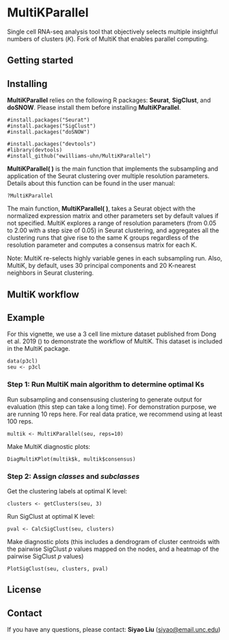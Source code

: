 
# MultiKParallel

Single cell RNA-seq analysis tool that objectively selects multiple insightful numbers of clusters (*K*). Fork of MultiK that enables parallel computing.


## Getting started


## Installing
**MultiKParallel** relies on the following R packages: **Seurat**, **SigClust**, 
and **doSNOW**. Please install them before installing **MultiKParallel**.

```{}
#install.packages("Seurat")
#install.packages("SigClust")
#install.packages("doSNOW")
```

```{}
#install.packages("devtools")
#library(devtools)
#install_github("ewilliams-uhn/MultiKParallel")
```

**MultiKParallel( )** is the main function that implements the subsampling and application of the Seurat clustering over multiple resolution parameters. Details about this function can be found in the user manual:

```{}
?MultiKParallel
```


The main function, **MultiKParallel( )**, takes a Seurat object with the normalized expression matrix and other parameters set by default values if not specified. MultiK explores a range of resolution parameters (from 0.05 to 2.00 with a step size of 0.05) in Seurat clustering, and aggregates all the clustering runs that give rise to the same K groups regardless of the resolution parameter and computes a consensus matrix for each K.

Note: MultiK re-selects highly variable genes in each subsampling run. Also, MultiK, by default, uses 30 principal components and 20 K-nearest neighbors in Seurat clustering.  



## MultiK workflow

## Example
For this vignette, we use a 3 cell line mixture dataset published from Dong et al. 2019 () to demonstrate the workflow of MultiK. This dataset is included in the MultiK package.

```{}
data(p3cl)
seu <- p3cl
```

### Step 1: Run **MultiK** main algorithm to determine optimal Ks

Run subsampling and consensusing clustering to generate output for evaluation (this step can take a long time). For demonstration purpose, we are running 10 reps here. For real data pratice, we recommend using at least 100 reps.
```{}
multik <- MultiKParallel(seu, reps=10)
```

Make MultiK diagnostic plots: 
```{}
DiagMultiKPlot(multik$k, multik$consensus)
```

### Step 2: Assign _classes_ and _subclasses_

Get the clustering labels at optimal K level:
```{}
clusters <- getClusters(seu, 3)
```

Run SigClust at optimal K level:
```{}
pval <- CalcSigClust(seu, clusters)
```

Make diagnostic plots (this includes a dendrogram of cluster centroids with the pairwise SigClust _p_ values mapped on the nodes, and a heatmap of the pairwise SigClust _p_ values)
```{}
PlotSigClust(seu, clusters, pval)
```


## License



## Contact
If you have any questions, please contact: **Siyao Liu** (<siyao@email.unc.edu>)
